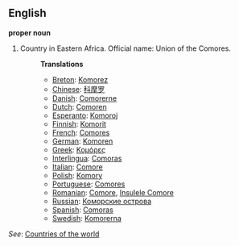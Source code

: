 ==English==

'''proper noun'''

# Country in Eastern Africa. Official name: Union of the Comores.
#:'''Translations'''
#:*[[Breton]]: [[Komorez]]
#:*[[Chinese]]: [[科摩罗]]
#:*[[Danish]]: [[Comorerne]]
#:*[[Dutch]]: [[Comoren]]
#:*[[Esperanto]]: [[Komoroj]]
#:*[[Finnish]]: [[Komorit]]
#:*[[French]]: [[Comores]]
#:*[[German]]: [[Komoren]]
#:*[[Greek]]: [[Κομόρες]]
#:*[[Interlingua]]: [[Comoras]]
#:*[[Italian]]: [[Comore]]
#:*[[Polish]]: [[Komory]]
#:*[[Portuguese]]: [[Comores]]
#:*[[Romanian]]: [[Comore]], [[Insulele Comore]]
#:*[[Russian]]: [[Коморские острова]]
#:*[[Spanish]]: [[Comoras]]
#:*[[Swedish]]: [[Komorerna]]

''See'': [[Countries of the world]]
